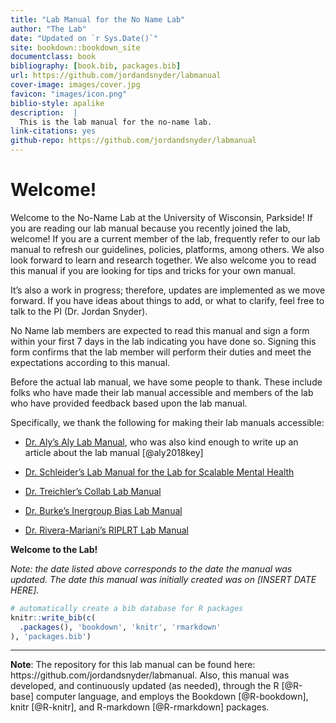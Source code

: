 ```yaml
--- 
title: "Lab Manual for the No Name Lab"
author: "The Lab"
date: "Updated on `r Sys.Date()`"
site: bookdown::bookdown_site
documentclass: book
bibliography: [book.bib, packages.bib]
url: https://github.com/jordandsnyder/labmanual
cover-image: images/cover.jpg
favicon: "images/icon.png"
biblio-style: apalike
description:  |  
  This is the lab manual for the no-name lab.
link-citations: yes
github-repo: https://github.com/jordandsnyder/labmanual
---
```


# Welcome! {-}
Welcome to the No-Name Lab at the University of Wisconsin, Parkside! If you are reading our lab manual because you recently joined the lab, welcome! If you are a current member of the lab, frequently refer to our lab manual to refresh our guidelines, policies, platforms, among others. We also look forward to learn and research together. We also welcome you to read this manual if you are looking for tips and tricks for your own manual.
 
It’s also a work in progress; therefore, updates are implemented as we move forward. If you have ideas about things to add, or what to clarify, feel free to talk to the PI (Dr. Jordan Snyder).
 
No Name lab members are expected to read this manual and sign a form within your first 7 days in the lab indicating you have done so. Signing this form confirms that the lab member will perform their duties and meet the expectations according to this manual.

Before the actual lab manual, we have some people to thank. These include folks who have made their lab manual accessible and members of the lab who have provided feedback based upon the lab manual.

Specifically, we thank the following for making their lab manuals accessible:

- [Dr. Aly's Aly Lab Manual](https://github.com/alylab/labmanual/blob/master/aly-lab-manual.pdf), who was also kind enough to write up an article about the lab manual [@aly2018key]

- [Dr. Schleider's Lab Manual for the Lab for Scalable Mental Health](https://osf.io/pwnsm/)

- [Dr. Treichler's Collab Lab Manual](https://www.thecollablab.org/)

- [Dr. Burke's Inergroup Bias Lab Manual](http://www.saraemilyburke.com/IntergroupBiasLabManual.pdf)

- [Dr. Rivera-Mariani's RIPLRT Lab Manual](https://bookdown.org/friveram/labmanualriplrt/)


**Welcome to the Lab!**

*Note: the date listed above corresponds to the date the manual was updated. The date this manual was initially created was on [INSERT DATE HERE].*

```r
# automatically create a bib database for R packages
knitr::write_bib(c(
  .packages(), 'bookdown', 'knitr', 'rmarkdown'
), 'packages.bib')
```

---

**Note**: The repository for this lab manual can be found here: https://github.com/jordandsnyder/labmanual. Also, this manual was developed, and continuously updated (as needed), through the R [@R-base] computer language, and employs the Bookdown [@R-bookdown], knitr [@R-knitr], and R-markdown [@R-rmarkdown] packages. 